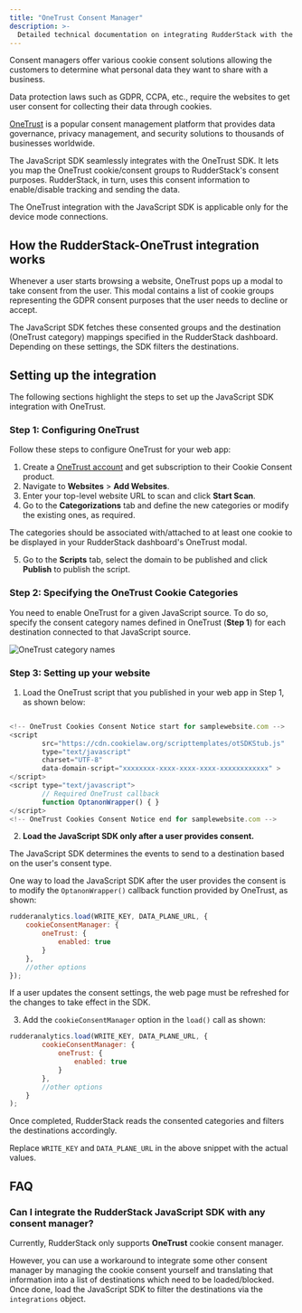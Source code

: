 ```yaml
---
title: "OneTrust Consent Manager"
description: >-
  Detailed technical documentation on integrating RudderStack with the OneTrust consent management platform.
---
```


Consent managers offer various cookie consent solutions allowing the customers to determine what personal data they want to share with a business.

<div class="infoBlock">
Data protection laws such as GDPR, CCPA, etc., require the websites to get user consent for collecting their data through cookies.
</div>

[OneTrust](https://www.onetrust.com/) is a popular consent management platform that provides data governance, privacy management, and security solutions to thousands of businesses worldwide. 

The JavaScript SDK seamlessly integrates with the OneTrust SDK. It lets you map the OneTrust cookie/consent groups to RudderStack's consent purposes. RudderStack, in turn, uses this consent information to enable/disable tracking and sending the data.

<div class="warningBlock">
The OneTrust integration with the JavaScript SDK is applicable only for the <Link to="/destinations/rudderstack-connection-modes/#device-mode">device mode</Link> connections.
</div>

## How the RudderStack-OneTrust integration works

Whenever a user starts browsing a website, OneTrust pops up a modal to take consent from the user. This modal contains a list of cookie groups representing the GDPR consent purposes that the user needs to decline or accept.

The JavaScript SDK fetches these consented groups and the destination (OneTrust category) mappings specified in the RudderStack dashboard. Depending on these settings, the SDK filters the destinations.

## Setting up the integration

The following sections highlight the steps to set up the JavaScript SDK integration with OneTrust.

### Step 1: Configuring OneTrust

Follow these steps to configure OneTrust for your web app:

1. Create a [OneTrust account](https://my.onetrust.com/s/login/SelfRegister?language=en_US&startURL=%2Fs%2F%3Ft%3D1587743884774) and get subscription to their <Link to="https://www.onetrust.com/products/cookie-consent/">Cookie Consent</Link> product.
2. Navigate to **Websites** > **Add Websites**. 
3. Enter your top-level website URL to scan and click **Start Scan**.
4. Go to the **Categorizations** tab and define the new categories or modify the existing ones, as required.

<div class="infoBlock">
The categories should be associated with/attached to at least one cookie to be displayed in your RudderStack dashboard's OneTrust modal.
</div>

5. Go to the **Scripts** tab, select the domain to be published and click **Publish** to publish the script.

### Step 2: Specifying the OneTrust Cookie Categories

You need to enable OneTrust for a given JavaScript source. To do so, specify the consent category names defined in OneTrust (**Step 1**) for each destination connected to that JavaScript source.

<img src="../../../../assets/event-stream-sources/onetrust-1.png" alt="OneTrust category names" />

### Step 3: Setting up your website

1. Load the OneTrust script that you published in your web app in <Link to="#step-1-configuring-onetrust">Step 1</Link>, as shown below:

```javascript

<!-- OneTrust Cookies Consent Notice start for samplewebsite.com -->
<script
        src="https://cdn.cookielaw.org/scripttemplates/otSDKStub.js"
        type="text/javascript"
        charset="UTF-8"
        data-domain-script="xxxxxxxx-xxxx-xxxx-xxxx-xxxxxxxxxxxx" >
</script>
<script type="text/javascript">
        // Required OneTrust callback
        function OptanonWrapper() { }
</script>
<!-- OneTrust Cookies Consent Notice end for samplewebsite.com -->
```

2. **Load the JavaScript SDK only after a user provides consent.**

The JavaScript SDK determines the events to send to a destination based on the user's consent type.

One way to load the JavaScript SDK after the user provides the consent is to modify the `OptanonWrapper()` callback function provided by OneTrust, as shown:

```javascript
rudderanalytics.load(WRITE_KEY, DATA_PLANE_URL, {
    cookieConsentManager: {
        oneTrust: {
            enabled: true
        }
    },
    //other options
});
```

<div class="infoBlock">
If a user updates the consent settings, the web page must be refreshed for the changes to take effect in the SDK.
</div>

3. Add the `cookieConsentManager` option in the `load()` call as shown:

```javascript
rudderanalytics.load(WRITE_KEY, DATA_PLANE_URL, {
        cookieConsentManager: {
            oneTrust: {
                enabled: true
            }
        },
        //other options
    }
);
```

Once completed, RudderStack reads the consented categories and filters the destinations accordingly.

<div class="infoBlock">
Replace <Link to="/resources/glossary/#write-key"><code class="inline-code">WRITE_KEY</code></Link> and <Link to="/dashboard-guides/overview/#data-plane-url"><code class="inline-code">DATA_PLANE_URL</code></Link> in the above snippet with the actual values.
</div>

## FAQ

### Can I integrate the RudderStack JavaScript SDK with any consent manager?

Currently, RudderStack only supports **OneTrust** cookie consent manager.

However, you can use a workaround to integrate some other consent manager by managing the cookie consent yourself and translating that information into a list of destinations which need to be loaded/blocked. Once done, load the JavaScript SDK to <Link to="/sources/event-streams/sdks/rudderstack-javascript-sdk/filtering/#filtering-destinations">filter the destinations</Link> via the `integrations` object.
